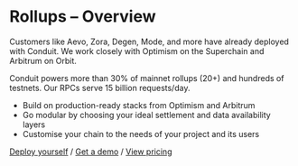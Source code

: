 
# Rollups – Overview

Customers like Aevo, Zora, Degen, Mode, and more have already deployed with Conduit. We work closely with Optimism on the Superchain and Arbitrum on Orbit.

<Callout type="info" emoji="">
  Conduit powers more than 30% of mainnet rollups (20+) and hundreds of
  testnets. Our RPCs serve 15 billion requests/day.
</Callout>

- Build on production-ready stacks from Optimism and Arbitrum
- Go modular by choosing your ideal settlement and data availability layers
- Customise your chain to the needs of your project and its users

[Deploy yourself](https://app.conduit.xyz/deploy) / [Get a demo](https://conduitxyz.typeform.com/to/v0WGo3cz) / [View pricing](https://conduit.xyz/#pricing)
